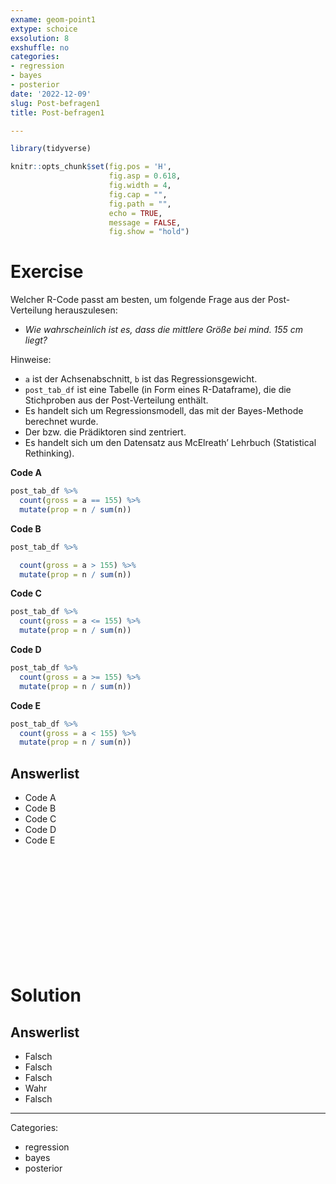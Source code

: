 ```yaml
---
exname: geom-point1
extype: schoice
exsolution: 8
exshuffle: no
categories:
- regression
- bayes
- posterior
date: '2022-12-09'
slug: Post-befragen1
title: Post-befragen1

---
```





```r
library(tidyverse)

```


```r
knitr::opts_chunk$set(fig.pos = 'H',
                      fig.asp = 0.618,
                      fig.width = 4,
                      fig.cap = "", 
                      fig.path = "",
                      echo = TRUE,
                      message = FALSE,
                      fig.show = "hold")
```






# Exercise

Welcher R-Code passt am besten, 
um folgende Frage aus der Post-Verteilung herauszulesen:

- *Wie wahrscheinlich ist es, dass die mittlere Größe bei mind. 155 cm liegt?*

Hinweise:

- `a` ist der Achsenabschnitt, `b` ist das Regressionsgewicht.
- `post_tab_df` ist eine Tabelle (in Form eines R-Dataframe), die die Stichproben aus der Post-Verteilung enthält.
- Es handelt sich um Regressionsmodell, das mit der Bayes-Methode berechnet wurde.
- Der bzw. die Prädiktoren sind zentriert.
- Es handelt sich um den Datensatz aus McElreath' Lehrbuch (Statistical Rethinking).


**Code A**

```r
post_tab_df %>% 
  count(gross = a == 155) %>% 
  mutate(prop = n / sum(n))
```


**Code B**

```r
post_tab_df %>% 

  count(gross = a > 155) %>% 
  mutate(prop = n / sum(n))
```


**Code C**

```r
post_tab_df %>% 
  count(gross = a <= 155) %>% 
  mutate(prop = n / sum(n))
```



**Code D**

```r
post_tab_df %>% 
  count(gross = a >= 155) %>% 
  mutate(prop = n / sum(n))
```



**Code E**

```r
post_tab_df %>% 
  count(gross = a < 155) %>% 
  mutate(prop = n / sum(n))
```


Answerlist
----------
* Code A
* Code B
* Code C
* Code D
* Code E




</br>
</br>
</br>
</br>
</br>
</br>
</br>
</br>
</br>
</br>

# Solution




Answerlist
----------


* Falsch
* Falsch
* Falsch
* Wahr
* Falsch





---

Categories: 

- regression
- bayes
- posterior

